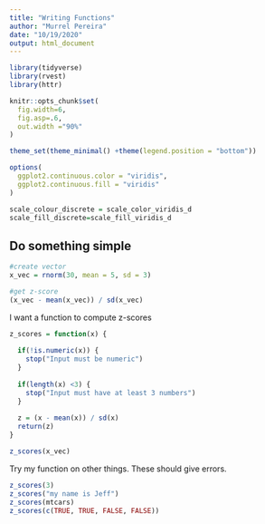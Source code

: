 ```yaml
---
title: "Writing Functions"
author: "Murrel Pereira"
date: "10/19/2020"
output: html_document
---
```


```r
library(tidyverse)
library(rvest)
library(httr)

knitr::opts_chunk$set(
  fig.width=6,
  fig.asp=.6,
  out.width ="90%"
)

theme_set(theme_minimal() +theme(legend.position = "bottom"))

options(
  ggplot2.continuous.color = "viridis",
  ggplot2.continuous.fill = "viridis"
)

scale_colour_discrete = scale_color_viridis_d
scale_fill_discrete=scale_fill_viridis_d
```

## Do something simple

```r

#create vector
x_vec = rnorm(30, mean = 5, sd = 3)

#get z-score
(x_vec - mean(x_vec)) / sd(x_vec)
```

I want a function to compute z-scores

```r
z_scores = function(x) {
  
  if(!is.numeric(x)) {
    stop("Input must be numeric")
  }
  
  if(length(x) <3) {
    stop("Input must have at least 3 numbers")
  }
  
  z = (x - mean(x)) / sd(x)
  return(z)
}

z_scores(x_vec)
```

Try my function on other things. These should give errors.

```r
z_scores(3)
z_scores("my name is Jeff")
z_scores(mtcars)
z_scores(c(TRUE, TRUE, FALSE, FALSE))

```

